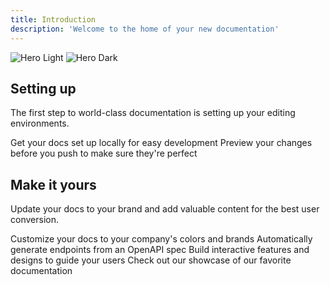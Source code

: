 ```yaml
---
title: Introduction
description: 'Welcome to the home of your new documentation'
---
```


<img
  className="block dark:hidden"
  src="https://cdn.discordapp.com/attachments/948499098066116661/1259505153040715807/286248630-39cf5a47-1b21-429e-8f54-80644d1080cb.png?ex=668bed14&is=668a9b94&hm=a1a0c97efc362c369267bb1af0f991af045ddb843243d29ec1e24aaee155e6dc&"
  alt="Hero Light"
/>
<img
  className="hidden dark:block"
  src="https://cdn.discordapp.com/attachments/948499098066116661/1259505153040715807/286248630-39cf5a47-1b21-429e-8f54-80644d1080cb.png?ex=668bed14&is=668a9b94&hm=a1a0c97efc362c369267bb1af0f991af045ddb843243d29ec1e24aaee155e6dc&"
  alt="Hero Dark"
/>

## Setting up

The first step to world-class documentation is setting up your editing environments.

<CardGroup cols={2}>
  <Card
    title="Edit Your Docs"
    icon="pen-to-square"
    href="https://mintlify.com/docs/quickstart"
  >
    Get your docs set up locally for easy development
  </Card>
  <Card
    title="Preview Changes"
    icon="image"
    href="https://mintlify.com/docs/development"
  >
    Preview your changes before you push to make sure they're perfect
  </Card>
</CardGroup>

## Make it yours

Update your docs to your brand and add valuable content for the best user conversion.

<CardGroup cols={2}>
  <Card
    title="Customize Style"
    icon="palette"
    href="https://mintlify.com/docs/settings/global"
  >
    Customize your docs to your company's colors and brands
  </Card>
  <Card
    title="Reference APIs"
    icon="code"
    href="https://mintlify.com/docs/api-playground/openapi"
  >
    Automatically generate endpoints from an OpenAPI spec
  </Card>
  <Card
    title="Add Components"
    icon="screwdriver-wrench"
    href="https://mintlify.com/docs/components/accordion"
  >
    Build interactive features and designs to guide your users
  </Card>
  <Card
    title="Get Inspiration"
    icon="stars"
    href="https://mintlify.com/customers"
  >
    Check out our showcase of our favorite documentation
  </Card>
</CardGroup>
